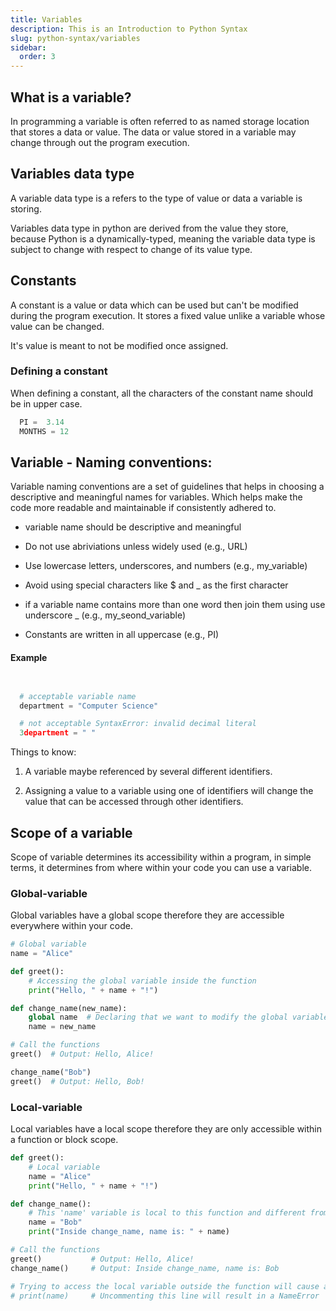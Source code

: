 ```yaml
---
title: Variables
description: This is an Introduction to Python Syntax
slug: python-syntax/variables
sidebar:
  order: 3
---
```


## What is a variable?

In programming a variable is often referred to as named storage location that stores a data or value.
The data or value stored in a variable may change through out the program execution.

## Variables data type

A variable data type is a refers to the type of value or data a variable is storing.

Variables data type in python are derived from the value they store, because Python is a dynamically-typed, meaning the variable data type is subject to change with respect to change of its value type.

## Constants

A constant is a value or data which can be used but can't be modified during the program execution. It stores a fixed value unlike a variable whose value can be changed.

It's value is meant to not be modified once assigned.

### Defining a constant

When defining a constant, all the characters of the constant name should be in upper case.

```py
  PI =  3.14
  MONTHS = 12
```

## Variable - Naming conventions:

Variable naming conventions are a set of guidelines that helps in choosing a descriptive and meaningful names for variables. Which helps make the code more readable and maintainable if consistently adhered to.

- variable name should be descriptive and meaningful

- Do not use abriviations unless widely used (e.g., URL)

- Use lowercase letters, underscores, and numbers (e.g., my_variable)

- Avoid using special characters like $ and \_ as the first character

- if a variable name contains more than one word then join them using use underscore \_ (e.g., my_seond_variable)

- Constants are written in all uppercase (e.g., PI)

#### Example

```py


  # acceptable variable name
  department = "Computer Science"

  # not acceptable SyntaxError: invalid decimal literal
  3department = " "


```

Things to know:

1. A variable maybe referenced by several different identifiers.

2. Assigning a value to a variable using one of identifiers will change the value that can be accessed through other identifiers.

## Scope of a variable

Scope of variable determines its accessibility within a program, in simple terms, it determines from where within your code you can use a variable.

### Global-variable

Global variables have a global scope therefore they are accessible everywhere within your code.

```py title="global variable"
# Global variable
name = "Alice"

def greet():
    # Accessing the global variable inside the function
    print("Hello, " + name + "!")

def change_name(new_name):
    global name  # Declaring that we want to modify the global variable
    name = new_name

# Call the functions
greet()  # Output: Hello, Alice!

change_name("Bob")
greet()  # Output: Hello, Bob!

```

### Local-variable

Local variables have a local scope therefore they are only accessible within a function or block scope.

```py title="local variable"
def greet():
    # Local variable
    name = "Alice"
    print("Hello, " + name + "!")

def change_name():
    # This 'name' variable is local to this function and different from the one in greet()
    name = "Bob"
    print("Inside change_name, name is: " + name)

# Call the functions
greet()           # Output: Hello, Alice!
change_name()     # Output: Inside change_name, name is: Bob

# Trying to access the local variable outside the function will cause an error
# print(name)     # Uncommenting this line will result in a NameError
```
